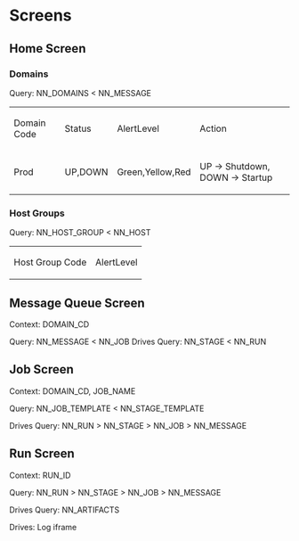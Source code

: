 = Screens =

== Home Screen ==

=== Domains ===

Query: NN_DOMAINS < NN_MESSAGE

{|
| Domain Code || Status || AlertLevel || Action 
|-
| Prod || UP,DOWN || Green,Yellow,Red || UP -> Shutdown, DOWN -> Startup 
|}

=== Host Groups ===

Query: NN_HOST_GROUP < NN_HOST

{| 
| Host Group Code || AlertLevel 
|}


== Message Queue Screen ==

Context: DOMAIN_CD

Query: NN_MESSAGE < NN_JOB 
Drives Query: NN_STAGE < NN_RUN


== Job Screen ==

Context: DOMAIN_CD, JOB_NAME

Query: NN_JOB_TEMPLATE < NN_STAGE_TEMPLATE

Drives Query: NN_RUN > NN_STAGE > NN_JOB > NN_MESSAGE


== Run Screen ==

Context: RUN_ID

Query: NN_RUN > NN_STAGE > NN_JOB > NN_MESSAGE

Drives Query: NN_ARTIFACTS

Drives: Log iframe








